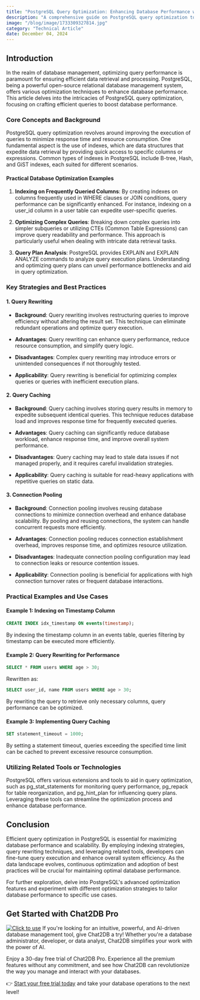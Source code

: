```yaml
---
title: "PostgreSQL Query Optimization: Enhancing Database Performance with Efficient Queries"
description: "A comprehensive guide on PostgreSQL query optimization to improve database performance through efficient queries."
image: "/blog/image/1733309327814.jpg"
category: "Technical Article"
date: December 04, 2024
---
```


## Introduction

In the realm of database management, optimizing query performance is paramount for ensuring efficient data retrieval and processing. PostgreSQL, being a powerful open-source relational database management system, offers various optimization techniques to enhance database performance. This article delves into the intricacies of PostgreSQL query optimization, focusing on crafting efficient queries to boost database performance.

### Core Concepts and Background

PostgreSQL query optimization revolves around improving the execution of queries to minimize response time and resource consumption. One fundamental aspect is the use of indexes, which are data structures that expedite data retrieval by providing quick access to specific columns or expressions. Common types of indexes in PostgreSQL include B-tree, Hash, and GiST indexes, each suited for different scenarios.

#### Practical Database Optimization Examples

1. **Indexing on Frequently Queried Columns**: By creating indexes on columns frequently used in WHERE clauses or JOIN conditions, query performance can be significantly enhanced. For instance, indexing on a user_id column in a user table can expedite user-specific queries.

2. **Optimizing Complex Queries**: Breaking down complex queries into simpler subqueries or utilizing CTEs (Common Table Expressions) can improve query readability and performance. This approach is particularly useful when dealing with intricate data retrieval tasks.

3. **Query Plan Analysis**: PostgreSQL provides EXPLAIN and EXPLAIN ANALYZE commands to analyze query execution plans. Understanding and optimizing query plans can unveil performance bottlenecks and aid in query optimization.

### Key Strategies and Best Practices

#### 1. Query Rewriting

- **Background**: Query rewriting involves restructuring queries to improve efficiency without altering the result set. This technique can eliminate redundant operations and optimize query execution.

- **Advantages**: Query rewriting can enhance query performance, reduce resource consumption, and simplify query logic.

- **Disadvantages**: Complex query rewriting may introduce errors or unintended consequences if not thoroughly tested.

- **Applicability**: Query rewriting is beneficial for optimizing complex queries or queries with inefficient execution plans.

#### 2. Query Caching

- **Background**: Query caching involves storing query results in memory to expedite subsequent identical queries. This technique reduces database load and improves response time for frequently executed queries.

- **Advantages**: Query caching can significantly reduce database workload, enhance response time, and improve overall system performance.

- **Disadvantages**: Query caching may lead to stale data issues if not managed properly, and it requires careful invalidation strategies.

- **Applicability**: Query caching is suitable for read-heavy applications with repetitive queries on static data.

#### 3. Connection Pooling

- **Background**: Connection pooling involves reusing database connections to minimize connection overhead and enhance database scalability. By pooling and reusing connections, the system can handle concurrent requests more efficiently.

- **Advantages**: Connection pooling reduces connection establishment overhead, improves response time, and optimizes resource utilization.

- **Disadvantages**: Inadequate connection pooling configuration may lead to connection leaks or resource contention issues.

- **Applicability**: Connection pooling is beneficial for applications with high connection turnover rates or frequent database interactions.

### Practical Examples and Use Cases

#### Example 1: Indexing on Timestamp Column

```sql
CREATE INDEX idx_timestamp ON events(timestamp);
```

By indexing the timestamp column in an events table, queries filtering by timestamp can be executed more efficiently.

#### Example 2: Query Rewriting for Performance

```sql
SELECT * FROM users WHERE age > 30;
```

Rewritten as:

```sql
SELECT user_id, name FROM users WHERE age > 30;
```

By rewriting the query to retrieve only necessary columns, query performance can be optimized.

#### Example 3: Implementing Query Caching

```sql
SET statement_timeout = 1000;
```

By setting a statement timeout, queries exceeding the specified time limit can be cached to prevent excessive resource consumption.

### Utilizing Related Tools or Technologies

PostgreSQL offers various extensions and tools to aid in query optimization, such as pg_stat_statements for monitoring query performance, pg_repack for table reorganization, and pg_hint_plan for influencing query plans. Leveraging these tools can streamline the optimization process and enhance database performance.

## Conclusion

Efficient query optimization in PostgreSQL is essential for maximizing database performance and scalability. By employing indexing strategies, query rewriting techniques, and leveraging related tools, developers can fine-tune query execution and enhance overall system efficiency. As the data landscape evolves, continuous optimization and adoption of best practices will be crucial for maintaining optimal database performance.

For further exploration, delve into PostgreSQL's advanced optimization features and experiment with different optimization strategies to tailor database performance to specific use cases.

## Get Started with Chat2DB Pro

[![Click to use](/image/blog/bg/chat2db.jpg)](https://chat2db.ai)
If you're looking for an intuitive, powerful, and AI-driven database management tool, give Chat2DB a try! Whether you're a database administrator, developer, or data analyst, Chat2DB simplifies your work with the power of AI.

Enjoy a 30-day free trial of Chat2DB Pro. Experience all the premium features without any commitment, and see how Chat2DB can revolutionize the way you manage and interact with your databases.

👉 [Start your free trial today](https://chat2db.ai/pricing) and take your database operations to the next level!
